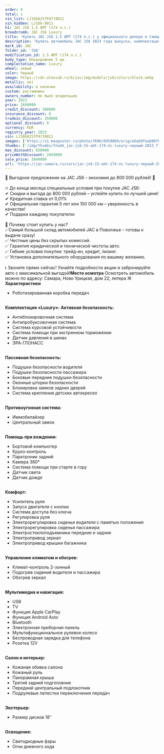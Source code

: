 ```yaml
---
order: 9
total: 1
vin_list: LJ166A257P4719011
vin_hidden: LJ166-9011
h1: JAC JS6 1.5 AMT (174 л.с.)
breadcrumb: JAC JS6 Luxury
title: 'Купить JAC JS6 1.5 AMT (174 л.с.) у официального дилера в Самаре'
description: 'Купить автомобиль JAC JS6 2023 года выпуска, комплектация Luxury, цвет - Черный, двигатель - 1.5 AMT (174 л.с.) у официального дилера в г. Самара. Стоимость данного автомобиля JAC JS6 – 2049000'
mark_id: JAC
folder_id: 'JS6'
modification_id: 1.5 AMT (174 л.с.)
body_type: Внедорожник 5 дв.
complectation_name: Luxury
wheel: левый
color: Черный
image: https://cdn.alexsab.ru/b/jac/img/models/js6/colors/black.webp
metallic: нет
availability: в наличии
custom: растаможен
owners_number: Не было владельцев
year: 2023
price: 2699000
credit_discount: 300000
insurance_discount: 0
tradein_discount: 350000
optional_discount: 0
currency: RUR
registry_year: 2023
vin: LJ166A257P4719011
images: ['https://s1.maxposter.ru/photo/7690/6959869/orig/e6ab9feab06f0d1d314d835bbcff178c.jpg?sid=14', 'https://s1.maxposter.ru/photo/7690/6959869/orig/144eadfd0d252942c32b9f52395132fa.jpg?sid=14', 'https://s1.maxposter.ru/photo/7690/6959869/orig/b76b9dbbfb776da92df43c5e44de7704.jpg?sid=14', 'https://s1.maxposter.ru/photo/7690/6959869/orig/d1a2342d8b05e700e875f8ef08643f84.jpg?sid=14', 'https://s1.maxposter.ru/photo/7690/6959869/orig/dcaf8f9bc40045adacbd2070b9ebba70.jpg?sid=14', 'https://s1.maxposter.ru/photo/7690/6959869/orig/d50458e69820252dd46b5b39b4b085d5.jpg?sid=14', 'https://s1.maxposter.ru/photo/7690/6959869/orig/ec8a866abd4375e381bd7627581dcb50.jpg?sid=14', 'https://s1.maxposter.ru/photo/7690/6959869/orig/8296b4687558b70b701728393de60370.jpg?sid=14', 'https://s1.maxposter.ru/photo/7690/6959869/orig/47bb352f9453df8e30172201ad107201.jpg?sid=14', 'https://s1.maxposter.ru/photo/7690/6959869/orig/4b0ebafa044e2b0491f56a7e0a1bd255.jpg?sid=14', 'https://s1.maxposter.ru/photo/7690/6959869/orig/1d6465f0abe26a9e77d3f44261782aa6.jpg?sid=14', 'https://s1.maxposter.ru/photo/7690/6959869/orig/6e54b694765f1b711f699e4933ac69b6.jpg?sid=14', 'https://s1.maxposter.ru/photo/7690/6959869/orig/772fe3b21d53cd4718f96fcc79c2376f.jpg?sid=14', 'https://s1.maxposter.ru/photo/7690/6959869/orig/8931e6d3bb10e9e1f4e8180e9912b7bf.jpg?sid=14', 'https://s1.maxposter.ru/photo/7690/6959869/orig/86273d4a0d1495f07572a4bf853b9cf0.jpg?sid=14', 'https://s1.maxposter.ru/photo/7690/6959869/orig/99faf46d90565e85876febad8085b8b9.jpg?sid=14', 'https://s1.maxposter.ru/photo/7690/6959869/orig/0bad7106335464c04b680bc5cccb6a08.jpg?sid=14', 'https://s1.maxposter.ru/photo/7690/6959869/orig/23fb9234144b3a5244565e614fbab289.jpg?sid=14', 'https://s1.maxposter.ru/photo/7690/6959869/orig/90b174976bf09b990b62b0febb8cdb5c.jpg?sid=14', 'https://s1.maxposter.ru/photo/7690/6959869/orig/ff4f39f7cf09750b21880ce5c05fc180.jpg?sid=14', 'https://s1.maxposter.ru/photo/7690/6959869/orig/4686b8059d629717daf2a7b962e33aee.jpg?sid=14', 'https://s1.maxposter.ru/photo/7690/6959869/orig/5155bb99464f383cf22c948fbd9eadc3.jpg?sid=14', 'https://s1.maxposter.ru/photo/7690/6959869/orig/759fd48502c0cdab9a1a8283ce21629a.jpg?sid=14', 'https://s1.maxposter.ru/photo/7690/6959869/orig/4f2f2710b99169cbcae6763961b496a8.jpg?sid=14', 'https://s1.maxposter.ru/photo/7690/6959869/orig/8041f01ecc047a35682d751fd1eb475f.jpg?sid=14', 'https://s1.maxposter.ru/photo/7690/6959869/orig/4817012aaf324e7a95f1d9e4bc44e3cc.jpg?sid=14', 'https://s1.maxposter.ru/photo/7690/6959869/orig/484d2db911b85ad02476f66d6b6f02d0.jpg?sid=14', 'https://s1.maxposter.ru/photo/7690/6959869/orig/965812d5926afe1e241b862458acfdb3.jpg?sid=14', 'https://s1.maxposter.ru/photo/7690/6959869/orig/c5a8e11ac76847df513fe4d8c58397f2.jpg?sid=14', 'https://s1.maxposter.ru/photo/7690/6959869/orig/9fcd25f1ab293ffd0dbccac9b8b9de86.jpg?sid=14', 'https://s1.maxposter.ru/photo/7690/6959869/orig/7277d1db9aea0263b80f545c28685933.jpg?sid=14', 'https://s1.maxposter.ru/photo/7690/6959869/orig/7bb7648e44dca41086f88ee5b17869b3.jpg?sid=14', 'https://s1.maxposter.ru/photo/7690/6959869/orig/389b5ae4a35f10eed2a15a62a324e0f6.jpg?sid=14', 'https://s1.maxposter.ru/photo/7690/6959869/orig/636b4370f98a22720dfe7876f24ca19b.jpg?sid=14', 'https://s1.maxposter.ru/photo/7690/6959869/orig/29a4ad4143066f29571bafb6eab4820e.jpg?sid=14', 'https://s1.maxposter.ru/photo/7690/6959869/orig/510cf9fca608acb922e184d6c7ce742f.jpg?sid=14', 'https://s1.maxposter.ru/photo/7690/6959869/orig/a02d2131ea51d0862e27a3fd579fb46e.jpg?sid=14', 'https://s1.maxposter.ru/photo/7690/6959869/orig/6b2cecdef5f87cd4c615fc56a0831647.jpg?sid=14', 'https://s1.maxposter.ru/photo/7690/6959869/orig/94bd4a60b1a418cfaf5dc21537df5745.jpg?sid=14', 'https://s1.maxposter.ru/photo/7690/6959869/orig/033596a4d0114e39abd17e54a46e579b.jpg?sid=14']
thumbs: ['/img/thumbs/thumb_jac-js6-15-amt-174-лс-luxury-черный-2023_f178c_0.webp', '/img/thumbs/thumb_jac-js6-15-amt-174-лс-luxury-черный-2023_132fa_1.webp', '/img/thumbs/thumb_jac-js6-15-amt-174-лс-luxury-черный-2023_e7704_2.webp', '/img/thumbs/thumb_jac-js6-15-amt-174-лс-luxury-черный-2023_43f84_3.webp', '/img/thumbs/thumb_jac-js6-15-amt-174-лс-luxury-черный-2023_bba70_4.webp']
max_discount: 650000
priceWithDiscount: 2049000
sale_price: 2049000
url: 'https://jac-samara.ru/cars/jac-js6-15-amt-174-лс-luxury-черный-2023/'
---
```

🚀 Выгодное предложение на JAC JS6 – экономия до 800 000 рублей! 🚀<br/>
<br/>
🔥 До конца месяца специальные условия при покупке JAC JS6:<br/>
✔ Скидки и выгода до 800 000 рублей – успейте купить по лучшей цене!<br/>
✔ Кредитная ставка от 0,01%<br/>
✔ Официальная гарантия 5 лет или 150 000 км – уверенность в качестве!<br/>
✔ Подарки каждому покупателю <br/>
<br/>
📌 Почему стоит купить у нас?<br/>
✅Самый большой склад автомобилей JAC в Поволжье – готовы к выдаче сразу!<br/>
✅ Честные цены без скрытых комиссий.<br/>
✅ Гарантия юридической и технической чистоты авто.<br/>
✅ Гибкие условия покупки: трейд-ин, кредит, лизинг.<br/>
✅ Установка дополнительного оборудования по вашему желанию.<br/>
<br/>
📞 Звоните прямо сейчас! Узнайте подробности акции и забронируйте авто с максимальной выгодой!<strong>Место осмотра</strong> Осмотреть автомобиль можно по адресу: Самара, Ново Урицкая, дом 22, литера Ж <strong>Характеристики</strong>
<ul>
<li>Роботизированная коробка передач</li>
</ul>
<br/> <strong>Комплектация «Luxury»:</strong> <strong>Активная безопасность:</strong>
<ul>
<li>Антиблокировочная система</li>
<li>Антипробуксовочная система</li>
<li>Система курсовой устойчивости</li>
<li>Система помощи при экстренном торможении</li>
<li>Датчик давления в шинах</li>
<li>ЭРА-ГЛОНАСС</li>
</ul>
<br/> <strong>Пассивная безопасность:</strong>
<ul>
<li>Подушки безопасности водителя</li>
<li>Подушки безопасности пассажира</li>
<li>Боковые передние подушки безопасности</li>
<li>Оконные шторки безопасности</li>
<li>Блокировка замков задних дверей</li>
<li>Система крепления детских автокресел</li>
</ul>
<br/> <strong>Противоугонная система:</strong>
<ul>
<li>Иммобилайзер</li>
<li>Центральный замок</li>
</ul>
<br/> <strong>Помощь при вождении:</strong>
<ul>
<li>Бортовой компьютер</li>
<li>Круиз-контроль</li>
<li>Парктроник задний</li>
<li>Камера 360°</li>
<li>Система помощи при старте в гору</li>
<li>Датчик света</li>
<li>Датчик дождя</li>
</ul>
<br/> <strong>Комфорт:</strong>
<ul>
<li>Усилитель руля</li>
<li>Запуск двигателя с кнопки</li>
<li>Система доступа без ключа</li>
<li>Регулировка руля</li>
<li>Электрорегулировка сиденья водителя с памятью положения</li>
<li>Электрорегулировка сиденья пассажира</li>
<li>Электростеклоподъемники передние и задние</li>
<li>Электропривод зеркал</li>
<li>Электропривод крышки багажника</li>
</ul>
<br/> <strong>Управление климатом и обогрев:</strong>
<ul>
<li>Климат-контроль 2-зонный</li>
<li>Подогрев сидений водителя и пассажира</li>
<li>Обогрев зеркал</li>
</ul>
<br/> <strong>Мультимедиа и навигация:</strong>
<ul>
<li>USB</li>
<li>TV</li>
<li>Функция Apple CarPlay</li>
<li>Функция Android Auto</li>
<li>Bluetooth</li>
<li>Электронная приборная панель</li>
<li>Мультифункциональное рулевое колесо</li>
<li>Беспроводная зарядка для телефона</li>
<li>Розетка 12V</li>
</ul>
<br/> <strong>Салон и интерьер:</strong>
<ul>
<li>Кожаная обивка салона</li>
<li>Кожаный руль</li>
<li>Панорамная крыша</li>
<li>Третий задний подголовник</li>
<li>Передний центральный подлокотник</li>
<li>Подрулевые лепестки переключения передач</li>
</ul>
<br/> <strong>Экстерьер:</strong>
<ul>
<li>Размер дисков 18″</li>
</ul>
<br/> <strong>Освещение:</strong>
<ul>
<li>Светодиодные фары</li>
<li>Огни дневного хода</li>
</ul>
